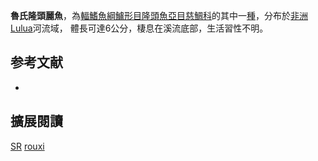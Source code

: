 {{Speciesbox
| name = 魯氏隆頭麗魚
| status = DD
| status_system = IUCN3.1
| image = 
| image_width = 240px
| genus = Steatocranus
| species = rouxi
| authority = [[Pellegrin|Pellegrin]], 1928
| synonyms = *''Leptotilapia rouxi''<br /><small>Pellegrin, 1928</small>
*''Steatocranus elongatus''<br /><small>Nichols & LaMonte, 1934</small>
}}

'''魯氏隆頭麗魚'''，為[[輻鰭魚綱|輻鰭魚綱]][[鱸形目|鱸形目]][[隆頭魚亞目|隆頭魚亞目]][[慈鯛科|慈鯛科]]的其中一[[種|種]]，分布於[[非洲|非洲]]Lulua河流域， 體長可達6公分，棲息在溪流底部，生活習性不明。
==参考文献==
*{{FishBase_species|genus=Steatocranus|species=rouxi|year=2013|month=5}}

== 擴展閱讀 ==
{{refbegin}}
{{wikispecies-inline|Steatocranus rouxi|魯氏隆頭麗魚}}
{{refend}}
{{Taxonbar|from=Q5611418}}

[[Category:IUCN红色名录数据缺乏物种|SR]]
[[Category:隆頭麗魚屬|rouxi]]


{{鱸形目小作品}}
